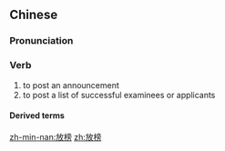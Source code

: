 ==Chinese==
{{zh-forms}}

===Pronunciation===
{{zh-pron
|m=fàngbǎng
|c=fong3 bong2
|mn=hòng-pńg
|cat=v
}}

===Verb===
{{zh-verb}}

# to post an announcement
# to post a list of successful examinees or applicants

====Derived terms====
{{zh-der|發榜}}

[[zh-min-nan:放榜]]
[[zh:放榜]]